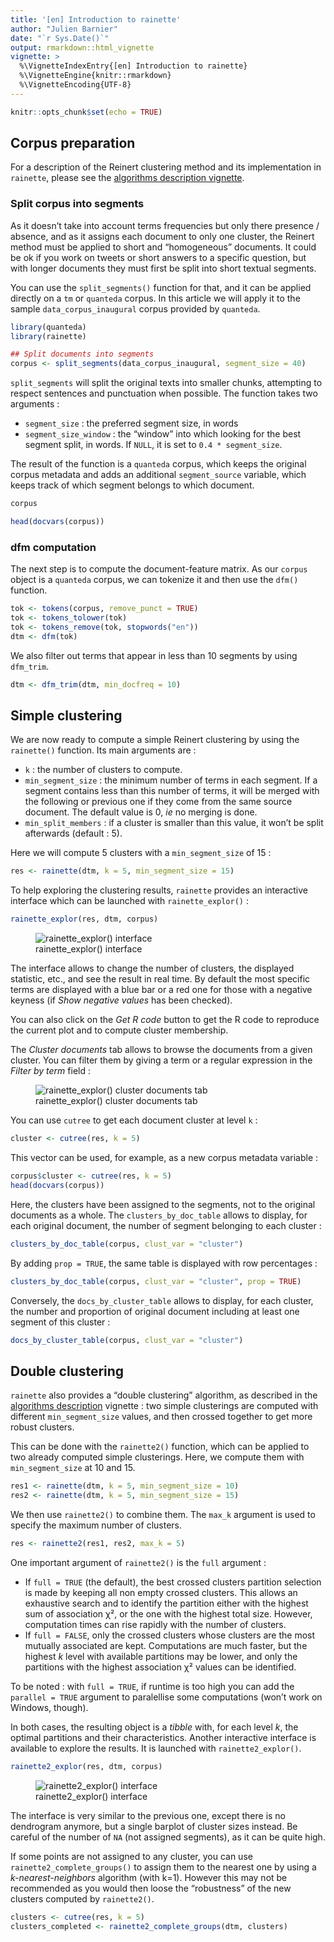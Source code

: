 ```yaml
---
title: '[en] Introduction to rainette'
author: "Julien Barnier"
date: "`r Sys.Date()`"
output: rmarkdown::html_vignette
vignette: >
  %\VignetteIndexEntry{[en] Introduction to rainette}
  %\VignetteEngine{knitr::rmarkdown}
  %\VignetteEncoding{UTF-8}
---
```


```r
knitr::opts_chunk$set(echo = TRUE)
```

## Corpus preparation

For a description of the Reinert clustering method and its implementation in `rainette`, please see the [algorithms description vignette](algorithms_en.html).

### Split corpus into segments

As it doesn't take into account terms frequencies but only there presence / absence, and
as it assigns each document to only one cluster, the Reinert method must be applied
to short and "homogeneous" documents. It could be ok if you work on tweets or short
answers to a specific question, but with longer documents they must first be split
into short textual segments.

You can use the `split_segments()` function for that, and it can be applied directly on a `tm` or
`quanteda` corpus. In this article we will apply it to the sample `data_corpus_inaugural`
corpus provided by `quanteda`.

```r
library(quanteda)
library(rainette)

## Split documents into segments
corpus <- split_segments(data_corpus_inaugural, segment_size = 40)
```

`split_segments` will split the original texts into smaller chunks, attempting to
respect sentences and punctuation when possible. The function takes two
arguments :

- `segment_size` : the preferred segment size, in words
- `segment_size_window` : the "window" into which looking for the best segment
  split, in words. If `NULL`, it is set to `0.4 * segment_size`.

The result of the function is a `quanteda` corpus, which keeps the
original corpus metadata and adds an additional `segment_source` variable, which keeps track of which segment belongs to which document.

```r
corpus
```

```r
head(docvars(corpus))
```

### dfm computation

The next step is to compute the document-feature matrix. As our `corpus` object is
a `quanteda` corpus, we can tokenize it and then use the `dfm()` function.

```r
tok <- tokens(corpus, remove_punct = TRUE)
tok <- tokens_tolower(tok)
tok <- tokens_remove(tok, stopwords("en"))
dtm <- dfm(tok)
```

We also filter out terms that appear in less than 10 segments by using `dfm_trim`.

```r
dtm <- dfm_trim(dtm, min_docfreq = 10)
```

## Simple clustering

We are now ready to compute a simple Reinert clustering by using the
`rainette()` function. Its main arguments are :

- `k` : the number of clusters to compute.
- `min_segment_size` : the minimum number of terms in each segment. 
  If a segment contains less than this number of terms, it will be merged 
  with the following or previous one if they come from the same source document. 
  The default value is 0, *ie* no merging is done.
- `min_split_members` : if a cluster is smaller than this value, it won't be
  split afterwards (default : 5).
  
Here we will compute 5 clusters with a `min_segment_size` of 15 :

```r
res <- rainette(dtm, k = 5, min_segment_size = 15)
```

To help exploring the clustering results, `rainette` provides an interactive interface which can be launched with `rainette_explor()` :

```r
rainette_explor(res, dtm, corpus)
```

![rainette_explor() interface](img/rainette_explor_plot_en.png)

The interface allows to change the number of clusters, the displayed statistic, etc., and
see the result in real time. By default the most specific terms are displayed with
a blue bar or a red one for those with a negative keyness (if *Show negative values* 
has been checked).

You can also click on the *Get R code* button to get the R code to reproduce the current plot and to compute cluster membership.

The *Cluster documents* tab allows to browse the documents from a given cluster. You can filter them by giving a term or a regular expression in the *Filter by term* field :

![rainette_explor() cluster documents tab](img/rainette_explor_docs_en.png)

You can use `cutree` to get each document cluster at
level `k` :

```r
cluster <- cutree(res, k = 5)
```

This vector can be used, for example, as a new corpus metadata variable :

```r
corpus$cluster <- cutree(res, k = 5)
head(docvars(corpus))
```

Here, the clusters have been assigned to the segments, not to the original documents as a whole. The `clusters_by_doc_table` allows to display, for each original document, the number of segment belonging to each cluster :

```r
clusters_by_doc_table(corpus, clust_var = "cluster")
```

By adding `prop = TRUE`, the same table is displayed with row percentages :

```r
clusters_by_doc_table(corpus, clust_var = "cluster", prop = TRUE)
```

Conversely, the `docs_by_cluster_table` allows to display, for each cluster, the number and proportion of original document including at least one segment of this cluster :

```r
docs_by_cluster_table(corpus, clust_var = "cluster")
```


## Double clustering

`rainette` also provides a "double clustering" algorithm, as described in the [algorithms description](algorithms_en.html) vignette : two simple clusterings are computed with different `min_segment_size` values, and then crossed together to get more robust clusters.

This can be done with the `rainette2()` function, which can be applied to two already 
computed simple clusterings. Here, we compute them with `min_segment_size` at 10 and 15.

```r
res1 <- rainette(dtm, k = 5, min_segment_size = 10)
res2 <- rainette(dtm, k = 5, min_segment_size = 15)
```

We then use `rainette2()` to combine them. The `max_k` argument is used to specify the maximum number of clusters.

```r
res <- rainette2(res1, res2, max_k = 5)
```

One important argument of `rainette2()` is the `full` argument :

- If `full = TRUE` (the default), the best crossed clusters partition selection is made by keeping all non empty crossed clusters. This allows an exhaustive search and to identify the partition either with the highest sum of association χ², or the one with the highest total size. However, computation times can rise rapidly with the number of clusters.
- If `full = FALSE`, only the crossed clusters whose clusters are the most mutually associated are kept. Computations are much faster, but the highest *k* level with available partitions may be lower, and only the partitions with the highest association χ² values can be identified.

To be noted : with `full = TRUE`, if runtime is too high you can add the `parallel = TRUE` argument to paralellise some computations (won't work on Windows, though).

In both cases, the resulting object is a *tibble* with, for each level *k*, the optimal
partitions and their characteristics. Another interactive interface is
available to explore the results. It is launched with `rainette2_explor()`.

```r
rainette2_explor(res, dtm, corpus)
```

![rainette2_explor() interface](img/rainette2_explor_en.png)

The interface is very similar to the previous one, except there is no
dendrogram anymore, but a single barplot of cluster sizes instead. Be
careful of the number of `NA` (not assigned segments), as it can be quite
high. 

If some points are not assigned to any cluster, you can use
`rainette2_complete_groups()` to assign them to the nearest one by using a
*k-nearest-neighbors* algorithm (with k=1). However this may not be recommended as you would then loose the "robustness" of the new clusters computed by `rainette2()`.

```r
clusters <- cutree(res, k = 5)
clusters_completed <- rainette2_complete_groups(dtm, clusters)
```
